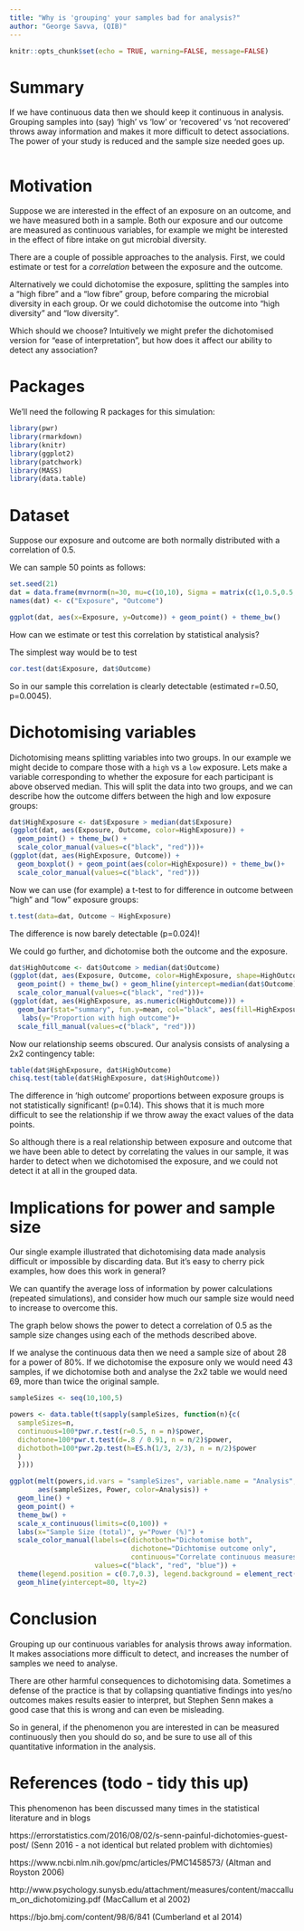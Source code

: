 ```yaml
---
title: "Why is 'grouping' your samples bad for analysis?"
author: "George Savva, (QIB)"
---
```



```r
knitr::opts_chunk$set(echo = TRUE, warning=FALSE, message=FALSE)
```

# Summary

If we have continuous data then we should keep it continuous in analysis.  Grouping samples into (say) 'high' vs 'low' or 'recovered' vs 'not recovered' throws away information and makes it more difficult to detect associations.  The power of your study is reduced and the sample size needed goes up.

```r

```
# Motivation

Suppose we are interested in the effect of an exposure on an outcome, and we have measured both in a sample.  Both our exposure and our outcome are measured as continuous variables, for example we might be interested in the effect of fibre intake on gut microbial diversity.

There are a couple of possible approaches to the analysis.  First, we could estimate or test for a *correlation* between the exposure and the outcome.  

Alternatively we could dichotomise the exposure, splitting the samples into a "high fibre" and a "low fibre" group, before comparing the microbial diversity in each group.  Or we could dichotomise the outcome into "high diversity" and "low diversity".  

Which should we choose?  Intuitively we might prefer the dichotomised version for "ease of interpretation", but how does it affect our ability to detect any association?

# Packages

We'll need the following R packages for this simulation:
```r
library(pwr)
library(rmarkdown)
library(knitr)
library(ggplot2)
library(patchwork)
library(MASS)
library(data.table)
```


# Dataset

Suppose our exposure and outcome are both normally distributed with a correlation of 0.5.

We can sample 50 points as follows:

```r
set.seed(21)
dat = data.frame(mvrnorm(n=30, mu=c(10,10), Sigma = matrix(c(1,0.5,0.5,1),nrow=2)))
names(dat) <- c("Exposure", "Outcome")

ggplot(dat, aes(x=Exposure, y=Outcome)) + geom_point() + theme_bw()
```

How can we estimate or test this correlation by statistical analysis?

The simplest way would be to test

```r
cor.test(dat$Exposure, dat$Outcome)
```

So in our sample this correlation is clearly detectable (estimated r=0.50, p=0.0045).

# Dichotomising variables

Dichotomising means splitting variables into two groups.  In our example we might decide to compare those with a `high` vs a `low` exposure.  Lets make a variable corresponding to whether the exposure for each participant is above observed median.  This will split the data into two groups, and we can describe how the outcome differs between the high and low exposure groups:

```r
dat$HighExposure <- dat$Exposure > median(dat$Exposure)
(ggplot(dat, aes(Exposure, Outcome, color=HighExposure)) + 
  geom_point() + theme_bw() + 
  scale_color_manual(values=c("black", "red")))+
(ggplot(dat, aes(HighExposure, Outcome)) + 
  geom_boxplot() + geom_point(aes(color=HighExposure)) + theme_bw()+ 
  scale_color_manual(values=c("black", "red")))

```

Now we can use (for example) a t-test to for difference in outcome between "high" and "low" exposure groups:

```r
t.test(data=dat, Outcome ~ HighExposure)
```

The difference is now barely detectable (p=0.024)!

We could go further, and dichotomise both the outcome and the exposure.

```r
dat$HighOutcome <- dat$Outcome > median(dat$Outcome)
(ggplot(dat, aes(Exposure, Outcome, color=HighExposure, shape=HighOutcome)) + 
  geom_point() + theme_bw() + geom_hline(yintercept=median(dat$Outcome),lty=2)+
  scale_color_manual(values=c("black", "red")))+
(ggplot(dat, aes(HighExposure, as.numeric(HighOutcome))) + 
  geom_bar(stat="summary", fun.y=mean, col="black", aes(fill=HighExposure)) + theme_bw()+
   labs(y="Proportion with high outcome")+
  scale_fill_manual(values=c("black", "red")))
```


Now our relationship seems obscured. Our analysis consists of analysing a 2x2 contingency table:

```r
table(dat$HighExposure, dat$HighOutcome)
chisq.test(table(dat$HighExposure, dat$HighOutcome))
```

The difference in 'high outcome' proportions between exposure groups is not statistically significant! (p=0.14).  This shows that it is much more difficult to see the relationship if we throw away the exact values of the data points.

So although there is a real relationship between exposure and outcome that we have been able to detect by correlating the values in our sample, it was harder to detect when we dichotomised the exposure, and we could not detect it at all in the grouped data.

# Implications for power and sample size

Our single example illustrated that dichotomising data made analysis difficult or impossible by discarding data.  But it's easy to cherry pick examples, how does this work in general?

We can quantify the average loss of information by power calculations (repeated simulations), and consider how much our sample size would need to increase to overcome this.

The graph below shows the power to detect a correlation of 0.5 as the sample size changes using each of the methods described above.

If we analyse the continuous data then we need a sample size of about 28 for a power of 80%.  If we dichotomise the exposure only we would need 43 samples, if we dichotomise both and analyse the 2x2 table we would need 69, more than twice the original sample. 

```r

sampleSizes <- seq(10,100,5)

powers <- data.table(t(sapply(sampleSizes, function(n){c(
  sampleSizes=n,
  continuous=100*pwr.r.test(r=0.5, n = n)$power,
  dichotone=100*pwr.t.test(d=.8 / 0.91, n = n/2)$power,
  dichotboth=100*pwr.2p.test(h=ES.h(1/3, 2/3), n = n/2)$power
  )
  })))

ggplot(melt(powers,id.vars = "sampleSizes", variable.name = "Analysis", value.name = "Power"), 
       aes(sampleSizes, Power, color=Analysis)) + 
  geom_line() + 
  geom_point() + 
  theme_bw() + 
  scale_x_continuous(limits=c(0,100)) + 
  labs(x="Sample Size (total)", y="Power (%)") + 
  scale_color_manual(labels=c(dichotboth="Dichotomise both", 
                              dichotone="Dichtomise outcome only", 
                              continuous="Correlate continuous measures"), 
                     values=c("black", "red", "blue")) + 
  theme(legend.position = c(0.7,0.3), legend.background = element_rect(linetype = 1, size = .5, colour = "black")) + 
  geom_hline(yintercept=80, lty=2)

```


# Conclusion

Grouping up our continuous variables for analysis throws away information.  It makes associations more difficult to detect, and increases the number of samples we need to analyse.

There are other harmful consequences to dichotomising data.  Sometimes a defense of the practice is that by collapsing quantiative findings into yes/no outcomes makes results easier to interpret, but Stephen Senn makes a good case that this is wrong and can even be misleading.

So in general, if the phenomenon you are interested in can be measured continuously then you should do so, and be sure to use all of this quantitative information in the analysis.

# References (todo - tidy this up)

This phenomenon has been discussed many times in the statistical literature and in blogs

https://errorstatistics.com/2016/08/02/s-senn-painful-dichotomies-guest-post/ (Senn 2016 - a not identical but related problem with dichtomies)

https://www.ncbi.nlm.nih.gov/pmc/articles/PMC1458573/ (Altman and Royston 2006)

http://www.psychology.sunysb.edu/attachment/measures/content/maccallum_on_dichotomizing.pdf (MacCallum et al 2002)

https://bjo.bmj.com/content/98/6/841 (Cumberland et al 2014)

